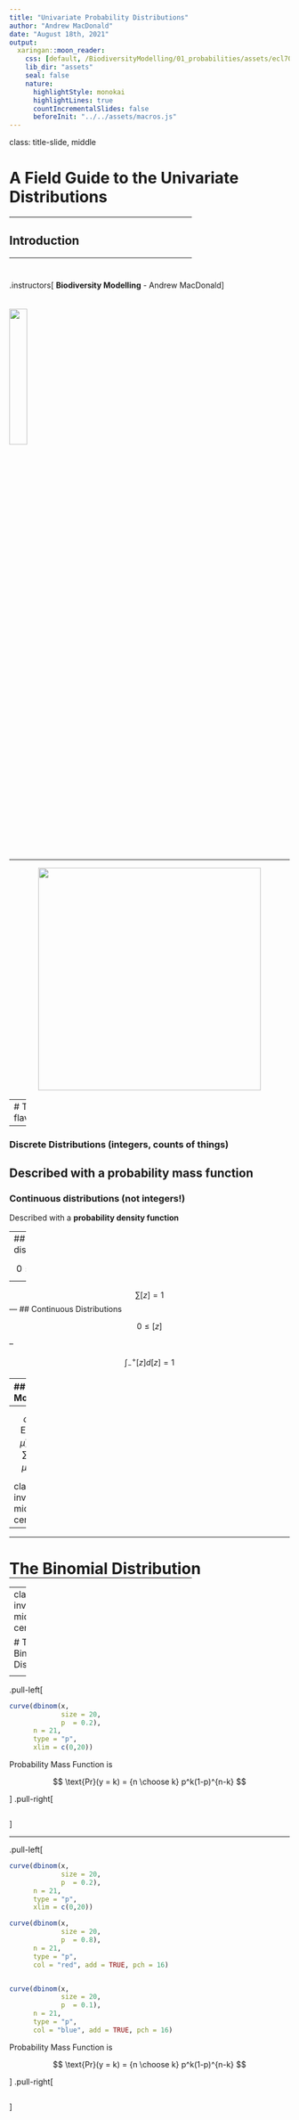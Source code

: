 ```yaml
---
title: "Univariate Probability Distributions"
author: "Andrew MacDonald"
date: "August 18th, 2021"
output:
  xaringan::moon_reader:
    css: [default, /BiodiversityModelling/01_probabilities/assets/ecl707.css, "hygge"]
    lib_dir: "assets"
    seal: false
    nature:
      highlightStyle: monokai
      highlightLines: true
      countIncrementalSlides: false
      beforeInit: "../../assets/macros.js"
---
```


class: title-slide, middle

<style type="text/css">
  .title-slide {
    background-image: url('../assets/img/bg.jpg');
    background-color: #23373B;
    background-size: contain;
    border: 0px;
    background-position: 600px 0;
    line-height: 1;
  }
</style>

# A Field Guide to the Univariate Distributions

<hr width="65%" align="left" size="0.3" color="orange"></hr>

## Introduction

<hr width="65%" align="left" size="0.3" color="orange" style="margin-bottom:40px;" alt="@Martin Sanchez"></hr>

.instructors[
  **Biodiversity Modelling** - Andrew MacDonald
]

<img src="../assets/img/bg.jpg" width="25%" style="margin-top:20px;"></img>

---

<div style='text-align:center;'>
  <img src="assets/img/meme.jpg" width="400px"></img>
</div>
 
---
# Two flavours

--

### Discrete Distributions (integers, counts of things)

Described with a **probability mass function**
--

### Continuous distributions (not integers!)

Described with a **probability density function**

---
## Discrete distributions


$$
0 \leq [z] \leq 1
$$

--

$$
\sum [z] = 1
$$
---
## Continuous Distributions


$$
0 \leq [z]
$$

--

$$
\int_-^+[z]d[z] = 1
$$

---
## Moments

$$
\mu = \text{E}(z) = \sum z[z]
$$

---
$$
\sigma^2 = \text{E}((z-\mu)^2) = \sum (z - \mu)^2[z]
$$

class: inverse, middle, center

---

---

# The Binomial Distribution

<hr width="65%" size="0.3" color="orange" style="margin-top:-20px;"></hr>

---
class: inverse, middle, center

# The Binomial Distribution

<hr width="65%" size="0.3" color="orange" style="margin-top:-20px;"></hr>
---

.pull-left[
```r
curve(dbinom(x,
             size = 20,
             p  = 0.2),
      n = 21,
      type = "p",
      xlim = c(0,20))
```

Probability Mass Function is

$$
\text{Pr}(y = k) = {n \choose k} p^k(1-p)^{n-k}
$$


]
.pull-right[
```r
```
]

---

.pull-left[
```r
curve(dbinom(x,
             size = 20,
             p  = 0.2),
      n = 21,
      type = "p",
      xlim = c(0,20))

curve(dbinom(x,
             size = 20,
             p  = 0.8),
      n = 21,
      type = "p",
      col = "red", add = TRUE, pch = 16)


curve(dbinom(x,
             size = 20,
             p  = 0.1),
      n = 21,
      type = "p",
      col = "blue", add = TRUE, pch = 16)
```

Probability Mass Function is

$$
\text{Pr}(y = k) = {n \choose k} p^k(1-p)^{n-k}
$$


]
.pull-right[
```r
```
]
